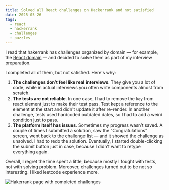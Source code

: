 ```yaml
---
title: Solved all React challenges on Hackerrank and not satisfied
date: 2025-05-26
tags:
  - react
  - hackerrank
  - challenges
  - puzzles
---
```


I read that hakerrank has challenges organized by domain — for example, the [React domain](https://www.hackerrank.com/domains/react) — and decided to solve them as part of my interview
preparation.

I completed all of them, but not satisfied. Here's why:
1) **The challenges don’t feel like real interviews**. They give you a lot of
code, while in actual interviews you often write components almost from scratch.
2) **The tests are not reliable**. In one case, I had to remove the `key` from react element just to
make their test pass. Test kept a reference to the element at the start and didn't update it
after re-render.
In another challenge, tests used hardcoded outdated dates, so I had to add a weird condition
just to pass.
3) **The platform itself has issues**. Sometimes my progress wasn’t saved. A couple of times I
submitted a solution, saw the “Congratulations” screen, went back to the challenge list — and it showed the challenge as unsolved. I had to redo the solution. Eventually, I started double-clicking the submit button just in case, because I didn’t want to retype everything again.

Overall, I regret the time spent a little, because mostly I fought with tests, not with
solving problem. Moreover, challenges turned out to be not so interesting. I liked leetcode
experience more.

![Hakerrank page with completed challenges](../../../assets/hakerrank-react.jpg)

